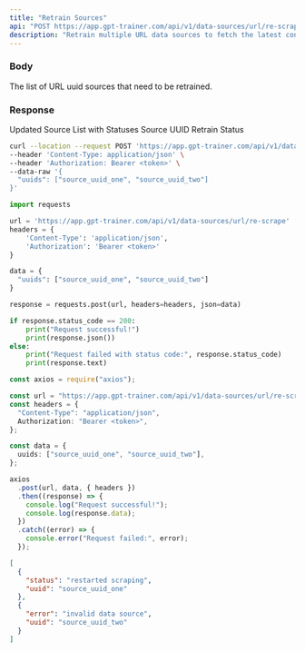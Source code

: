 ```yaml
---
title: "Retrain Sources"
api: "POST https://app.gpt-trainer.com/api/v1/data-sources/url/re-scrape"
description: "Retrain multiple URL data sources to fetch the latest content from them."
---
```


### Body

<ParamField body="uuids" type="string[]">
  The list of URL uuid sources that need to be retrained.
</ParamField>

### Response

<ResponseField name="Source List" type="array">
  Updated Source List with Statuses
  <Expandable title="Item">
    <ResponseField name="uuid" type="string">
      Source UUID
    </ResponseField>
    <ResponseField name="status" type="string">
      Retrain Status
    </ResponseField>
  </Expandable>
</ResponseField>

<RequestExample>

```bash Curl
curl --location --request POST 'https://app.gpt-trainer.com/api/v1/data-sources/url/re-scrape' \
--header 'Content-Type: application/json' \
--header 'Authorization: Bearer <token>' \
--data-raw '{
  "uuids": ["source_uuid_one", "source_uuid_two"]
}'
```

```py Python
import requests

url = 'https://app.gpt-trainer.com/api/v1/data-sources/url/re-scrape'
headers = {
    'Content-Type': 'application/json',
    'Authorization': 'Bearer <token>'
}

data = {
  "uuids": ["source_uuid_one", "source_uuid_two"]
}

response = requests.post(url, headers=headers, json=data)

if response.status_code == 200:
    print("Request successful!")
    print(response.json())
else:
    print("Request failed with status code:", response.status_code)
    print(response.text)
```

```ts JavaScript
const axios = require("axios");

const url = "https://app.gpt-trainer.com/api/v1/data-sources/url/re-scrape";
const headers = {
  "Content-Type": "application/json",
  Authorization: "Bearer <token>",
};

const data = {
  uuids: ["source_uuid_one", "source_uuid_two"],
};

axios
  .post(url, data, { headers })
  .then((response) => {
    console.log("Request successful!");
    console.log(response.data);
  })
  .catch((error) => {
    console.error("Request failed:", error);
  });
```

</RequestExample>

<ResponseExample>

```json Response
[
  {
    "status": "restarted scraping",
    "uuid": "source_uuid_one"
  },
  {
    "error": "invalid data source",
    "uuid": "source_uuid_two"
  }
]
```

</ResponseExample>
